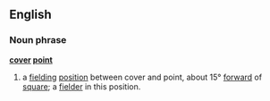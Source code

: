 ==English==
===Noun phrase===
'''[[cover]] [[point]]'''
#{{cricket}} a [[fielding]] [[position]] between cover and point, about 15° [[forward]] of [[square]]; a [[fielder]] in this position.